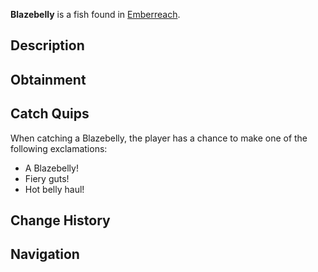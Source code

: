{{FishInfobox
|image          = Blazebelly.png
|rarity         = Rare
|sea            = Second Sea
|location       = [[Emberreach]]
|sublocation    = 
|sources        = Fishing Rod
|radar_location = 
|prog_speed     = -3
|xp             = 210
|weather        = Clear
|time           = Day
|season         = Spring
|bait           = Coal
|base_weight    = 1260
|base_value     = 441
|weight_range   = 780
|base_chance    = 41
|base_resil     = 37
}}
'''Blazebelly''' is a {{Rarity|Rare}} fish found in [[Emberreach]].

== Description ==
{{Description|A dark fish, its underbelly and fins pulsing with inner warmth.|Bestiary Entry}}

== Obtainment ==
{{Description|Its fire pulses through the bright renewal.|Bestiary Hint}}
{{Fish Availability|
Emberreach/Freshwater Pond
|top_rods      = 
Trident Rod\180372.7\7384.66;
Leviathan's Fang Rod\148936.85\7379.8;
No-Life Rod\147408.31\11040.66;
Brother's Rod\140431.44\10418.17;
Wildflower Rod\140013.36\11236.63;
Resourceful Rod\112516.5\9199.21;
Wisdom Rod\120372.37\9779.07;
Phoenix Rod\115569.48\9388.89;
Nocturnal Rod\61031.91\61031.91;
Egg Rod\134055\10968.14;
Verdant Shear Rod\129855.61\10616.83;
Challenger's Rod\123582.68\9229.51;
Blazebringer Rod\122226.62\10000.36;
Depthseeker Rod\121113.26\9355.18;
Avalanche Rod\116617.36\9020.6;
Volcanic Rod\116031.69\8780.62;
Zeus Rod\115495.3\8740.02;
Free Spirit Rod\113096.36\9609.74;
Rod Of The Depths\110081.5\6170;
Seraphic Rod\109624.76\6567.89;
Rod Of The Forgotten Fang\106223.95\6224.1;
Steady Rod\96900.67\7550.43;
Rod Of The Exalted One\90116.7\6182.5;
Ethereal Prism Rod\86875.23\6510.76
|recommended   = Verdant Shear Rod
}}

== Catch Quips ==
When catching a Blazebelly, the player has a chance to make one of the following exclamations:
* A Blazebelly!
* Fiery guts!
* Hot belly haul!

== Change History ==
{{Change History|{{subst:Current Version}}}}

== Navigation ==
{{Fish Navbox|Emberreach}}